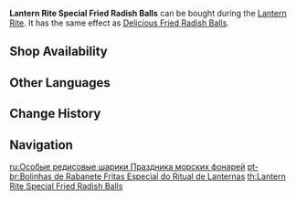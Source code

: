 {{Food Infobox
|id              = 108216
|description     = Traditional cuisine made to celebrate Lantern Rite. Fragrant and crispy. Make sure to eat them while they're hot!
|type            = ATK-Boosting Dishes
|base            = Fried Radish Balls
|effectType      = ATK Up
|effect          = Increases all party members' ATK by '''95''' for 300s.
|eff_att1        = ATK
|rarity          = 2
|event           = Lantern Rite
|source1         = {{Sold By}}
}}
'''Lantern Rite Special Fried Radish Balls''' can be bought during the [[Lantern Rite]]. It has the same effect as [[Delicious Fried Radish Balls]].

==Shop Availability==
{{Shop Availability}}

==Other Languages==
{{Other Languages
|en      = Lantern Rite Special Fried Radish Balls
|zhs     = 海灯节特色炸萝卜丸子
|zhs_rm  = Hǎidēng-jié Tèsè Zhà Luóbo Wánzi
|zht     = 海燈節特色炸蘿蔔丸子
|zht_rm  = Hǎidēng-jié Tèsè Zhà Luóbo Wánzi
|zh_tl   = Lantern Rite Special Fried Radish Balls
|ja      = 海灯祭特別大根の揚げ団子
|ja_rm   = Kaitou-sai Tokubetsu Daikon no Age-dango
|ja_tl   = Lantern Rite Special Fried Radish Balls
|ko      = 해등절 특별 무완자 튀김
|ko_rm   = Haedeungjeol Teukbyeol Muwanja Twigim
|ko_tl   = Sea of Lights Festival Special Fried Radish Balls
|es      = Albóndigas de rábano fritas del Rito de la Linterna
|es_tl   = 
|fr      = Boulettes de radis frites façon Festival des lanternes
|fr_tl   = Lantern-Festival-Style Fried Radish Balls
|ru      = Особые редисовые шарики Праздника морских фонарей
|ru_tl   = 
|th      = Lantern Rite Special Fried Radish Balls
|vi      = Củ Cải Viên Chiên Đặc Biệt Tết Hải Đăng
|vi_tl   = 
|de      = Frittierte Rettichbällchen fürs Laternenritual
|de_tl   = Fried Radish Balls for the Lantern Rite
|id      = Lantern Rite Special Fried Radish Ball
|pt      = Bolinhas de Rabanete Fritas Especial do Ritual de Lanternas
|pt_tl   = 
}}

==Change History==
{{Change History|1.3}}

==Navigation==
{{Food Navbox|type=Event-Exclusive Dishes}}

[[ru:Особые редисовые шарики Праздника морских фонарей]]
[[pt-br:Bolinhas de Rabanete Fritas Especial do Ritual de Lanternas]]
[[th:Lantern Rite Special Fried Radish Balls]]